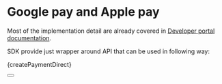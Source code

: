 
# Google pay and Apple pay

Most of the implementation detail are already covered in [Developer portal documentation](https://developer.tatrabanka.sk/apihub/#/apis/f438e906-7845-4bc1-a028-73d3f9547d2a/show/doc?mode=view&uri=Priama-integracia-pre-Google-Pay-a-Apple-Pay).

SDK provide just wrapper around API that can be used in following way:


<CodeBlock language="python">{createPaymentDirect}</CodeBlock>

<Button label="See full API reference" link="/docs/api/create-direct-transaction-request"/>

